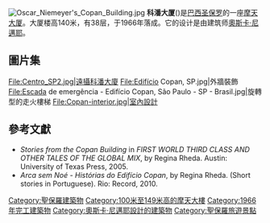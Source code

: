 [[File:Oscar_Niemeyer's_Copan_Building.jpg|thumb]]
'''科潘大厦'''({{lang-pt|'''Edifício Copan'''}})是[[巴西|巴西]][[圣保罗_(巴西)|圣保罗]]的一座[[摩天大厦|摩天大厦]]。大厦楼高140米，有38层，于1966年落成。它的设计是由建筑师[[奧斯卡·尼邁耶|奧斯卡·尼邁耶]]。

==圖片集==
<gallery>
File:Centro_SP2.jpg|遠攝科潘大廈
File:Edifício Copan, SP.jpg|外牆裝飾
File:Escada de emergência - Edifício Copan, São Paulo - SP - Brasil.jpg|旋轉型的走火樓梯
File:Copan-interior.jpg|室內設計
</gallery>

==參考文獻==
{{Commonscat|Edifício Copan}}
*''Stories from the Copan Building'' in ''FIRST WORLD THIRD CLASS AND OTHER TALES OF THE GLOBAL MIX'', by Regina Rheda. Austin: University of Texas Press, 2005.{{en}}
*''Arca sem Noé - Histórias do Edifício Copan'', by Regina Rheda. (Short stories in Portuguese). Rio: Record, 2010.{{en}}
{{Popular visitor attractions in São Paulo}}

{{coord|23|32|47.82|S|46|38|39.75|W|region:BR-SP_type:landmark|display=title|name=科潘大厦}}
[[Category:聖保羅建築物|Category:聖保羅建築物]]
[[Category:100米至149米高的摩天大樓|Category:100米至149米高的摩天大樓]]
[[Category:1966年完工建築物|Category:1966年完工建築物]]
[[Category:奧斯卡·尼邁耶設計的建築物|Category:奧斯卡·尼邁耶設計的建築物]]
[[Category:聖保羅旅遊景點|Category:聖保羅旅遊景點]]

{{巴西小作品}}